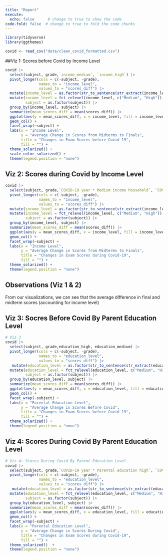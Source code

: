```yaml
---
title: "Report"
execute: 
  echo: false      # change to true to show the code
code-fold: false  # change to true to fold the code chunks
---
```


```r
library(tidyverse)
library(ggthemes)

covid <- read_csv("data/clean_covid_formatted.csv")
```

##Viz 1: Scores before Covid by Income Level

```r
covid |>
  select(subject, grade,`income_medium`, `income_high`) |>
  pivot_longer(cols = c(-subject, -grade),
               names_to = "income_level",
               values_to = "scores_diff") |>
  mutate(income_level = as.factor(str_to_sentence(str_extract(income_level, "medium|high")))) |>
  mutate(income_level = fct_relevel(income_level, c("Medium", "High")),
         subject = as.factor(subject)) |>
  group_by(income_level, subject) |>
  summarize(mean_scores_diff = mean(scores_diff)) |>
  ggplot(aes(y = mean_scores_diff, x = income_level, fill = income_level)) +
  geom_col() +
  facet_wrap(~subject) +
  labs(x = "Income Level",
       y = "Average Change in Scores from Midterms to Finals",
       title = "Changes in Exam Scores before Covid-19",
       fill = "") +
  theme_solarized() +
  scale_color_solarized() +
  theme(legend.position = "none")
```

## Viz 2: Scores during Covid by Income Level

```r
covid |>
  select(subject, grade,`COVID-19 year * Medium income household`, `COVID-19 year * High income household`) |>
  pivot_longer(cols = c(-subject, -grade),
               names_to = "income_level",
               values_to = "scores_diff") |>
  mutate(income_level = as.factor(str_to_sentence(str_extract(income_level, "Medium|High")))) |>
  mutate(income_level = fct_relevel(income_level, c("Medium", "High")),
         subject = as.factor(subject)) |>
  group_by(income_level, subject) |>
  summarize(mean_scores_diff = mean(scores_diff)) |>
  ggplot(aes(y = mean_scores_diff, x = income_level, fill = income_level)) +
  geom_col() +
  facet_wrap(~subject) +
  labs(x = "Income Level",
       y = "Average Change in Scores from Midterms to Finals",
       title = "Changes in Exam Scores during Covid-19",
       fill = "") +
  theme_solarized() +
  theme(legend.position = "none")
```

## Observations (Viz 1 & 2)

From our visualizations, we can see that the average difference in final and midterm scores (accounting for income level) 

## Viz 3: Socres Before Covid By Parent Education Level
```r
# Viz 3 
covid |>
  select(subject, grade,education_high, education_medium) |>
  pivot_longer(cols = c(-subject, -grade),
               names_to = "education_level",
               values_to = "scores_diff") |>
   mutate(education_level = as.factor(str_to_sentence(str_extract(education_level, "medium|high")))) |>
  mutate(education_level = fct_relevel(education_level, c("Medium", "High")),
         subject = as.factor(subject)) |>
  group_by(education_level, subject) |>
  summarize(mean_scores_diff = mean(scores_diff)) |>
  ggplot(aes(y = mean_scores_diff, x = education_level, fill = education_level)) +
  geom_col() +
  facet_wrap(~subject) +
  labs(x = "Parental Education Level",
       y = "Average Change in Scores Before Covid",
       title = "Changes in Exam Scores before Covid-19",
       fill = "") +
  theme_solarized() +
  theme(legend.position = "none")
```


## Viz 4: Scores During Covid By Parent Education Level

```r
# Viz 4: Scores During Covid By Parent Education Level
covid |>
  select(subject, grade,`COVID-19 year * Parental education high`, `COVID-19 year * Parental education medium`) |>
  pivot_longer(cols = c(-subject, -grade),
               names_to = "education_level",
               values_to = "scores_diff") |>
   mutate(education_level = as.factor(str_to_sentence(str_extract(education_level, "medium|high")))) |>
  mutate(education_level = fct_relevel(education_level, c("Medium", "High")),
         subject = as.factor(subject)) |>
  group_by(education_level, subject) |>
  summarize(mean_scores_diff = mean(scores_diff)) |>
  ggplot(aes(y = mean_scores_diff, x = education_level, fill = education_level)) +
  geom_col() +
  facet_wrap(~subject) +
  labs(x = "Parental Education Level",
       y = "Average Change in Scores During Covid",
       title = "Changes in Exam Scores during Covid-19",
       fill = "") +
  theme_solarized()  +
  theme(legend.position = "none")
```
